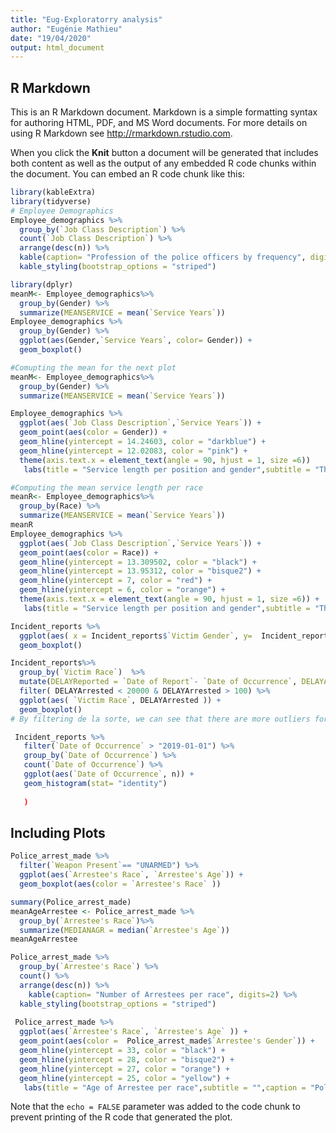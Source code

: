 ```yaml
---
title: "Eug-Exploratorry analysis"
author: "Eugénie Mathieu"
date: "19/04/2020"
output: html_document
---
```


## R Markdown

This is an R Markdown document. Markdown is a simple formatting syntax for authoring HTML, PDF, and MS Word documents. For more details on using R Markdown see <http://rmarkdown.rstudio.com>.

When you click the **Knit** button a document will be generated that includes both content as well as the output of any embedded R code chunks within the document. You can embed an R code chunk like this:

```r
library(kableExtra)
library(tidyverse)
# Employee Demographics
Employee_demographics %>%
  group_by(`Job Class Description`) %>%
  count(`Job Class Description`) %>% 
  arrange(desc(n)) %>%
  kable(caption= "Profession of the police officers by frequency", digits=2) %>%
  kable_styling(bootstrap_options = "striped")

library(dplyr)
meanM<- Employee_demographics%>%
  group_by(Gender) %>%
  summarize(MEANSERVICE = mean(`Service Years`))
Employee_demographics %>%
  group_by(Gender) %>%
  ggplot(aes(Gender,`Service Years`, color= Gender)) +
  geom_boxplot()

#Comupting the mean for the next plot
meanM<- Employee_demographics%>%
  group_by(Gender) %>%
  summarize(MEANSERVICE = mean(`Service Years`))

Employee_demographics %>%
  ggplot(aes(`Job Class Description`,`Service Years`)) + 
  geom_point(aes(color = Gender)) +
  geom_hline(yintercept = 14.24603, color = "darkblue") +
  geom_hline(yintercept = 12.02083, color = "pink") +
  theme(axis.text.x = element_text(angle = 90, hjust = 1, size =6)) 
   labs(title = "Service length per position and gender",subtitle = "The average service is slighty longer for men,n/women have greater variance among year of service",caption = "Employee_demographics.csv", x= "Positions", y="Year of service")

#Computing the mean service length per race
meanR<- Employee_demographics%>%
  group_by(Race) %>%
  summarize(MEANSERVICE = mean(`Service Years`))
meanR
Employee_demographics %>%
  ggplot(aes(`Job Class Description`,`Service Years`)) + 
  geom_point(aes(color = Race)) +
  geom_hline(yintercept = 13.309502, color = "black") +
  geom_hline(yintercept = 13.95312, color = "bisque2") +
  geom_hline(yintercept = 7, color = "red") +
  geom_hline(yintercept = 6, color = "orange") +
  theme(axis.text.x = element_text(angle = 90, hjust = 1, size =6)) +
   labs(title = "Service length per position and gender",subtitle = "The average service is slighty longer for men,n/women have greater variance among year of service",caption = "Employee_demographics.csv", x= "Positions", y="Year of service")

```

```r
Incident_reports %>%
  ggplot(aes( x = Incident_reports$`Victim Gender`, y=  Incident_reports$`Victim Age`)) +
  geom_boxplot()

Incident_reports%>%
  group_by(`Victim Race`)  %>%
  mutate(DELAYReported = `Date of Report`- `Date of Occurrence`, DELAYArrested = `Date Found`- `Date of Occurrence`) %>%
  filter( DELAYArrested < 20000 & DELAYArrested > 100) %>%
  ggplot(aes( `Victim Race`, DELAYArrested )) +
  geom_boxplot()
# By filtering de la sorte, we can see that there are more outliers for white people but and there is a greater variance in delay time for the arrestation whenthe case concern black people.

 Incident_reports %>%
   filter(`Date of Occurrence` > "2019-01-01") %>%
   group_by(`Date of Occurrence`) %>%
   count(`Date of Occurrence`) %>%
   ggplot(aes(`Date of Occurrence`, n)) +
   geom_histogram(stat= "identity")
     
   )
```
## Including Plots


```r

Police_arrest_made %>%
  filter(`Weapon Present`== "UNARMED") %>%
  ggplot(aes(`Arrestee's Race`, `Arrestee's Age`)) +
  geom_boxplot(aes(color = `Arrestee's Race` ))

summary(Police_arrest_made)
meanAgeArrestee <- Police_arrest_made %>%
  group_by(`Arrestee's Race`)%>%
  summarize(MEDIANAGR = median(`Arrestee's Age`))
meanAgeArrestee

Police_arrest_made %>%
  group_by(`Arrestee's Race`) %>%
  count() %>%
  arrange(desc(n)) %>%
    kable(caption= "Number of Arrestees per race", digits=2) %>%
  kable_styling(bootstrap_options = "striped")
  
 Police_arrest_made %>%
  ggplot(aes(`Arrestee's Race`, `Arrestee's Age` )) + 
  geom_point(aes(color =  Police_arrest_made$`Arrestee's Gender`)) +
  geom_hline(yintercept = 33, color = "black") +
  geom_hline(yintercept = 28, color = "bisque2") +
  geom_hline(yintercept = 27, color = "orange") +
  geom_hline(yintercept = 25, color = "yellow") +
   labs(title = "Age of Arrestee per race",subtitle = "",caption = "Police_demographics.csv", x= "Race", y="Age of arrestee")
```

Note that the `echo = FALSE` parameter was added to the code chunk to prevent printing of the R code that generated the plot.
